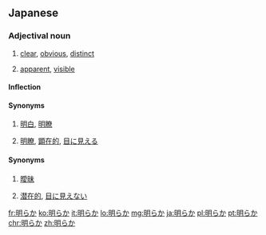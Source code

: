 ==Japanese==
{{ja-kanjitab|あき|sort=あきらか|yomi=kun}}

===Adjectival noun===
{{ja-adj|infl=na|あきらか}}

# {{sense|no doubts}} [[clear]], [[obvious]], [[distinct]]
# {{sense|appearing; comprehensible by sight}} [[apparent]], [[visible]]

====Inflection====
{{ja-na|あきらか}}

====Synonyms====
# {{sense|no doubts}} [[明白]], [[明瞭]]
# {{sense|appearing}} [[明瞭]], [[顕在的]], [[見える|目に見える]]

====Synonyms====
# {{sense|no doubts}} [[曖昧]]
# {{sense|appearing}} [[潜在的]], [[見えない|目に見えない]]


[[fr:明らか]]
[[ko:明らか]]
[[it:明らか]]
[[lo:明らか]]
[[mg:明らか]]
[[ja:明らか]]
[[pl:明らか]]
[[pt:明らか]]
[[chr:明らか]]
[[zh:明らか]]
